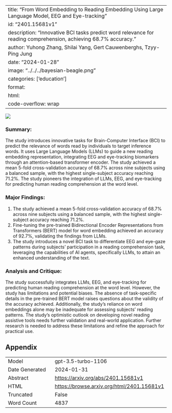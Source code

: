 
---
title: "From Word Embedding to Reading Embedding Using Large Language Model, EEG and Eye-tracking"
id: "2401.15681v1"
description: "Innovative BCI tasks predict word relevance for reading comprehension, achieving 68.7% accuracy."
author: Yuhong Zhang, Shilai Yang, Gert Cauwenberghs, Tzyy-Ping Jung
date: "2024-01-28"
image: "../../../bayesian-beagle.png"
categories: ['education']
format:
  html:
    code-overflow: wrap
---

![](None)

### **Summary:**
The study introduces innovative tasks for Brain-Computer Interface (BCI) to predict the relevance of words read by individuals to target inference words. It uses Large Language Models (LLMs) to guide a new reading embedding representation, integrating EEG and eye-tracking biomarkers through an attention-based transformer encoder. The study achieved a mean 5-fold cross-validation accuracy of 68.7% across nine subjects using a balanced sample, with the highest single-subject accuracy reaching 71.2%. The study pioneers the integration of LLMs, EEG, and eye-tracking for predicting human reading comprehension at the word level.

### Major Findings:
1. The study achieved a mean 5-fold cross-validation accuracy of 68.7% across nine subjects using a balanced sample, with the highest single-subject accuracy reaching 71.2%.
2. Fine-tuning the pre-trained Bidirectional Encoder Representations from Transformers (BERT) model for word embedding achieved an accuracy of 92.7%, validating the findings from LLMs.
3. The study introduces a novel BCI task to differentiate EEG and eye-gaze patterns during subjects’ participation in a reading comprehension task, leveraging the capabilities of AI agents, specifically LLMs, to attain an enhanced understanding of the text.

### Analysis and Critique:
The study successfully integrates LLMs, EEG, and eye-tracking for predicting human reading comprehension at the word level. However, the study has limitations and potential biases. The absence of task-specific details in the pre-trained BERT model raises questions about the validity of the accuracy achieved. Additionally, the study's reliance on word embeddings alone may be inadequate for assessing subjects’ reading patterns. The study's optimistic outlook on developing novel reading assistive tools needs further validation and real-world application. Further research is needed to address these limitations and refine the approach for practical use.

## Appendix

|          |          |
|----------|----------|
| Model     | gpt-3.5-turbo-1106       |
| Date Generated     | 2024-01-31       |
| Abstract | [https://arxiv.org/abs/2401.15681v1](https://arxiv.org/abs/2401.15681v1)        |
| HTML     | [https://browse.arxiv.org/html/2401.15681v1](https://browse.arxiv.org/html/2401.15681v1)       |
| Truncated       | False       |
| Word Count       | 4837       |